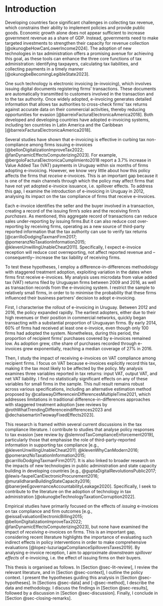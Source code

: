 \pagenumbering{arabic}
\setcounter{page}{1}

# Introduction {#sec-intro}

Developing countries face significant challenges in collecting tax revenue, which constrains their ability to implement policies and provide public goods. Economic growth alone does not appear sufficient to increase government revenue as a share of GDP. Instead, governments need to make targeted investments to strengthen their capacity for revenue collection [@okunogbeHowCanLowerIncome2024]. The adoption of new technologies in tax administration offers a promising avenue for achieving this goal, as these tools can enhance the three core functions of tax administration: identifying taxpayers, calculating tax liabilities, and collecting payments in a timely manner [@okunogbeBecomingLegibleState2023].

One such technology is electronic invoicing (e-invoicing), which involves issuing digital documents registering firms' transactions. These documents are automatically transmitted to customers involved in the transaction and to the tax authority. Once widely adopted, e-invoicing generates detailed information that allows tax authorities to cross-check firms' tax returns against accurate data on their commercial activities, thereby reducing opportunities for evasion [@barreixFacturaElectronicaAmerica2018]. Both developed and developing countries have adopted e-invoicing systems, including ten countries in Latin America and the Caribbean [@barreixFacturaElectronicaAmerica2018].

Several studies have shown that e-invoicing is effective in curbing tax non-compliance among firms issuing e-invoices [@bellonDigitalizationImproveTax2022; @fanDynamicEffectsComputerizing2023]. For example, @bergoloFacturaElectronicaCumplimiento2018 report a 3.7% increase in Value Added Tax (VAT) payments in Uruguay within six months of firms adopting e-invoicing. However, we know very little about how this policy affects the firms that *receive* e-invoices. This is an important gap because it is one of the main channels through which the policy may affect firms that have not yet adopted e-invoice issuance, i.e. spillover effects. To address this gap, I examine the introduction of e-invoicing in Uruguay in 2012, analysing its impact on the tax compliance of firms that receive e-invoices.

Each e-invoice identifies the seller and the buyer involved in a transaction, creating a record of the issuing firm’s _sales_ and the receiving firm’s _purchases_. As mentioned, this aggregate record of transactions can reduce sales under-reporting by issuing firms.But it can also reduce cost over-reporting by receiving firms, operating as a new source of third-party reported information that the tax authority can use to verify tax returns [@carrilloDodgingTaxmanFirm2017; @pomeranzNoTaxationInformation2015; @klevenUnwillingUnableCheat2011]. Specifically, I expect e-invoice reception will reduce cost overreporting, not affect reported revenue and –consequently– increase the tax liability of receiving firms.

To test these hypotheses, I employ a difference-in-differences methodology with staggered treatment adoption, exploiting variation in the dates when firms first receive e-invoices. My analysis uses microdata from value added tax (VAT) returns filed by Uruguayan firms between 2009 and 2016, as well as transaction records from the e-invoicing system. I restrict the sample to relatively small firms, in order to to minimise the probability that these firms influenced their business partners’ decision to adopt e-invoicing.

First, I characterise the rollout of e-invoicing in Uruguay. Between 2012 and 2016, the policy expanded rapidly. The earliest adopters, either due to their high revenues or their position in commercial networks, quickly began transacting with a substantial proportion of Uruguayan firms. By early 2014, 60% of firms had received at least one e-invoice, even though only 100 firms had adopted the system. Nonetheless, during this period, the proportion of recipient firms’ purchases covered by e-invoices remained low. As adoption grew, cthe share of purchases recorded through e-invoices grew exponentially, reaching a median coverage of 27% in 2016.

Then, I study the impact of receiving e-invoices on VAT compliance among recipient firms. I focus on VAT because e-invoices explicitly record this tax, making it the tax most likely to be affected by the policy. My analysis examines three variables reported in tax returns: input VAT, output VAT, and net VAT liability. I find no statistically significant effects on any of these variables for small firms in the sample. This null result remains robust across various specifications, including an alternative estimation method proposed by @callawayDifferenceinDifferencesMultipleTime2021, which addresses limitations in traditional difference-in-differences approaches with staggered treatment adoption [see reviews by @rothWhatTrendingDifferenceindifferences2023 and @dechaisemartinTwowayFixedEffects2023].

This research is framed within several current discussions in the tax compliance literature. I contribute to studies that analyse policy responses to tax evasion [see review by @slemrodTaxComplianceEnforcement2019], particularly those that emphasise the role of third-party-reported information in supporting tax compliance [e.g., @klevenUnwillingUnableCheat2011; @klevenWhyCanModern2016; @pomeranzNoTaxationInformation2015; @carrilloDodgingTaxmanFirm2017]. It is also linked to broader research on the impacts of new technologies in public administration and state capacity building in developing countries [e.g., @guptaDigitalRevolutionsPublic2017; @lewis-faupelCanElectronicProcurement2016; @muralidharanBuildingStateCapacity2016; @banerjeeEgovernanceAccountabilityLeakage2020]. Specifically, I seek to contribute to the literature on the adoption of technology in tax administration [@okunogbeTechnologyTaxationCorruption2022].

Empirical studies have primarily focused on the effects of *issuing* e-invoices on tax compliance and firm outcomes [e.g., @eissaEvaluationElectronicBilling2015; @bellonDigitalizationImproveTax2022; @fanDynamicEffectsComputerizing2023], but none have examined the impact of _receiving_ e-invoices on firms. This is an important gap, considering recent literature highlights the importance of evaluating such indirect effects in policy interventions in order to make comprehensive evaluations [@lopez-luzuriagaComplianceSpilloversTaxes2019]. By analysing e-invoice reception, I aim to approximate *downstream spillover effects* of e-invoicing, i.e. the effect of issuing firms on their buyers.

This thesis is organised as follows. In [Section @sec-lit-review], I review the relevant literature, and in [Section @sec-context], I outline the policy context. I present the hypotheses guiding this analysis in [Section @sec-hypotheses]. In [Sections @sec-data] and [-@sec-method], I describe the data and methodology. I discuss the findings in [Section @sec-results], followed by a discussion in [Section @sec-discussion]. Finally, I conclude in [Section @sec-closing-remarks].
